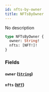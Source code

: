 ```yaml
---
id: nfts-by-owner
title: NFTsByOwner
---
```



No description

```graphql
type NFTsByOwner {
  owner: String!
  nfts: [NFT!]!
}
```


### Fields

#### `owner` ([`String`](../../references/scalars/string))




#### `nfts` ([`NFT`](../../references/objects/nft))






